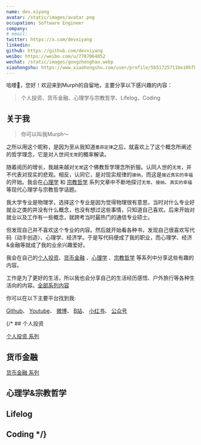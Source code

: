 ```yaml
---
name: dev.xiyang
avatar: /static/images/avatar.png
occupation: Software Engineer
company: 
# email: 
twitter: https://x.com/devxiyang
linkedin: 
github: https://github.com/devxiyang
weibo: https://weibo.com/u/7787064852
wechat: /static/images/gongzhonghao.webp
xiaohongshu: https://www.xiaohongshu.com/user/profile/5b51725711be105fba24122e?xhsshare=CopyLink&appuid=5b51725711be105fba24122e&apptime=1726386490
---
```


哈喽👋，您好！欢迎来到Murph的自留地，主要分享以下感兴趣的内容：
> 个人投资、货币金融、心理学与宗教哲学、Lifelog、Coding

## 关于我

> 你可以叫我Murph～ 

之所以用这个昵称，是因为至从我知道`墨菲定律`之后，就喜欢上了这个概念所阐述的哲学理念，它是对人世间`无常`的概率解读。

随着阅历的增长，我越来越对`无常`这个佛教哲学理念所折服。认同人世的`无常`，并不代表对现实的悲观。相反，认同它，是对现实规律的`接纳`，而这是`接近真实的幸福`的开始。我会在[心理学](https://murph7788.github.io/tags/%E5%BF%83%E7%90%86%E5%AD%A6) 和 [宗教哲学](https://murph7788.github.io/tags/%E5%AE%97%E6%95%99%E5%93%B2%E5%AD%A6) 系列文章中不断地探讨`无常`、`接纳`、`真实的幸福`等现代心理学与宗教哲学话题。


我大学专业是物理学，选择这个专业是因为觉得物理很有意思，当时对什么专业好就业之类的并没有什么概念，也没有想过这些事情，只知道自己喜欢。后来开始对就业以及工作有一些概念，就跨考当时最热门的通信专业硕士。

但发现自己并不喜欢这个专业的内容。然后就开始看各种书，发现自己很喜欢写代码（动手创造）、心理学、经济学。于是写代码便成了我的职业，而心理学、经济&金融等就成了我的业余兴趣爱好。

我会在自己的[个人投资](https://murph7788.github.io/tags/%E4%B8%AA%E4%BA%BA%E6%8A%95%E8%B5%84)、[货币金融](https://murph7788.github.io/tags/%E8%B4%A7%E5%B8%81%E9%87%91%E8%9E%8D) 、[心理学](https://murph7788.github.io/tags/%E5%BF%83%E7%90%86%E5%AD%A6) 、[宗教哲学](https://murph7788.github.io/tags/%E5%AE%97%E6%95%99%E5%93%B2%E5%AD%A6) 等系列中分享这些有趣的内容。

工作是为了更好的生活，所以我也会分享自己的生活经历感悟、户外旅行等各种生活向的内容。[全部系列内容](https://murph7788.github.io/tags)

你可以在以下主要平台找到我:
<div>
<a href="https://github.com/murph7788" target="_blank">Github</a>、
<a href="https://www.youtube.com/@sisyphuse_x" target="_blank">Youtube</a>、
<a href="https://weibo.com/u/7787064852" target="_blank">微博</a>、
<a href="https://b23.tv/rpJtJC5" target="_blank">B站</a>、
<a href="https://www.xiaohongshu.com/user/profile/5b51725711be105fba24122e?xhsshare=CopyLink&appuid=5b51725711be105fba24122e&apptime=1726386490" target="_blank">小红书</a>、
<a href="/static/images/gongzhonghao.webp" target="_blank">公众号</a>
</div>

{/* ## 个人投资

[个人投资 系列](https://murph7788.github.io/tags/%E4%B8%AA%E4%BA%BA%E6%8A%95%E8%B5%84)

## 货币金融

[货币金融 系列](https://murph7788.github.io/tags/%E8%B4%A7%E5%B8%81%E9%87%91%E8%9E%8D)

## 心理学&宗教哲学 

## Lifelog

## Coding */}